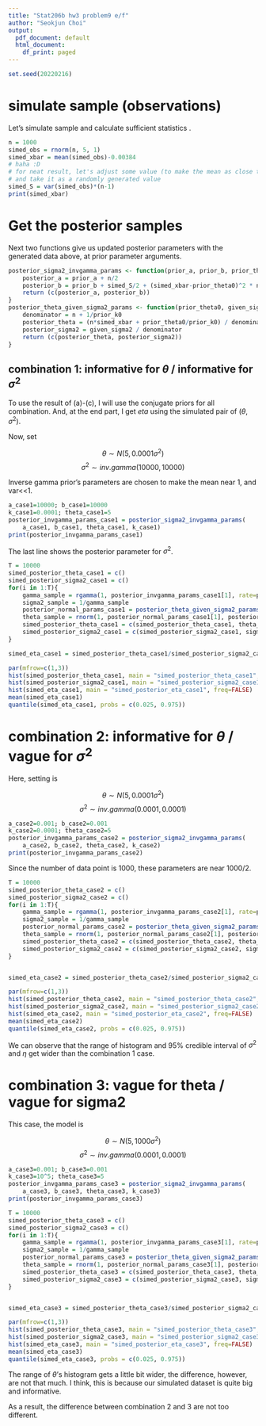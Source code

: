 ```yaml
---
title: "Stat206b hw3 problem9 e/f"
author: "Seokjun Choi"
output:
  pdf_document: default
  html_document:
    df_print: paged
---
```


```r
set.seed(20220216)
```


# simulate sample (observations)

Let's simulate sample and calculate sufficient statistics .

```r
n = 1000
simed_obs = rnorm(n, 5, 1)
simed_xbar = mean(simed_obs)-0.00384
# haha :D 
# for neat result, let's adjust some value (to make the mean as close to 5)
# and take it as a randomly generated value
simed_S = var(simed_obs)*(n-1)
print(simed_xbar)
```

# Get the posterior samples

Next two functions give us updated posterior parameters with the generated data above,
at prior parameter arguments.

```r
posterior_sigma2_invgamma_params <- function(prior_a, prior_b, prior_theta0, prior_k0){
    posterior_a = prior_a + n/2
    posterior_b = prior_b + simed_S/2 + (simed_xbar-prior_theta0)^2 * n / (2*(n*prior_k0+1))
    return (c(posterior_a, posterior_b))
}
posterior_theta_given_sigma2_params <- function(prior_theta0, given_sigma2, prior_k0){
    denominator = n + 1/prior_k0
    posterior_theta = (n*simed_xbar + prior_theta0/prior_k0) / denominator
    posterior_sigma2 = given_sigma2 / denominator
    return (c(posterior_theta, posterior_sigma2))
}
```


## combination 1: informative for $\theta$ / informative for $\sigma^2$

To use the result of (a)-(c), I will use the conjugate priors for all combination.
And, at the end part, I get $eta$ using the simulated pair of $(\theta, \sigma^2)$.


Now, set

$$\theta \sim N(5, 0.0001 \sigma^2)$$
$$\sigma^2 \sim inv.gamma(10000, 10000)$$

Inverse gamma prior's parameters are chosen to make the mean near 1, and var<<1.

```r
a_case1=10000; b_case1=10000
k_case1=0.0001; theta_case1=5
posterior_invgamma_params_case1 = posterior_sigma2_invgamma_params(
    a_case1, b_case1, theta_case1, k_case1)
print(posterior_invgamma_params_case1)
```

The last line shows the posterior parameter for $\sigma^2$.

```r
T = 10000
simed_posterior_theta_case1 = c()
simed_posterior_sigma2_case1 = c()
for(i in 1:T){
    gamma_sample = rgamma(1, posterior_invgamma_params_case1[1], rate=posterior_invgamma_params_case1[2])
    sigma2_sample = 1/gamma_sample
    posterior_normal_params_case1 = posterior_theta_given_sigma2_params(theta_case1, sigma2_sample, k_case1)
    theta_sample = rnorm(1, posterior_normal_params_case1[1], posterior_normal_params_case1[2])
    simed_posterior_theta_case1 = c(simed_posterior_theta_case1, theta_sample)
    simed_posterior_sigma2_case1 = c(simed_posterior_sigma2_case1, sigma2_sample)
}

simed_eta_case1 = simed_posterior_theta_case1/simed_posterior_sigma2_case1

par(mfrow=c(1,3))
hist(simed_posterior_theta_case1, main = "simed_posterior_theta_case1", freq=FALSE)
hist(simed_posterior_sigma2_case1, main = "simed_posterior_sigma2_case1", freq=FALSE)
hist(simed_eta_case1, main = "simed_posterior_eta_case1", freq=FALSE)
mean(simed_eta_case1)
quantile(simed_eta_case1, probs = c(0.025, 0.975))
```



# combination 2: informative for $\theta$ / vague for $\sigma^2$

Here, setting is

$$\theta \sim N(5, 0.0001 \sigma^2)$$
$$\sigma^2 \sim inv.gamma(0.0001, 0.0001)$$

```r
a_case2=0.001; b_case2=0.001
k_case2=0.0001; theta_case2=5
posterior_invgamma_params_case2 = posterior_sigma2_invgamma_params(
    a_case2, b_case2, theta_case2, k_case2)
print(posterior_invgamma_params_case2)
```
Since the number of data point is 1000, these parameters are near 1000/2.

```r
T = 10000
simed_posterior_theta_case2 = c()
simed_posterior_sigma2_case2 = c()
for(i in 1:T){
    gamma_sample = rgamma(1, posterior_invgamma_params_case2[1], rate=posterior_invgamma_params_case2[2])
    sigma2_sample = 1/gamma_sample
    posterior_normal_params_case2 = posterior_theta_given_sigma2_params(theta_case2, sigma2_sample, k_case2)
    theta_sample = rnorm(1, posterior_normal_params_case2[1], posterior_normal_params_case2[2])
    simed_posterior_theta_case2 = c(simed_posterior_theta_case2, theta_sample)
    simed_posterior_sigma2_case2 = c(simed_posterior_sigma2_case2, sigma2_sample)
}


simed_eta_case2 = simed_posterior_theta_case2/simed_posterior_sigma2_case2

par(mfrow=c(1,3))
hist(simed_posterior_theta_case2, main = "simed_posterior_theta_case2", freq=FALSE)
hist(simed_posterior_sigma2_case2, main = "simed_posterior_sigma2_case2", freq=FALSE)
hist(simed_eta_case2, main = "simed_posterior_eta_case2", freq=FALSE)
mean(simed_eta_case2)
quantile(simed_eta_case2, probs = c(0.025, 0.975))
```

We can observe that the range of histogram and 95% credible interval of $\sigma^2$ and $\eta$ 
get wider than the combination 1 case.


# combination 3: vague for theta / vague for sigma2

This case, the model is

$$\theta \sim N(5, 1000 \sigma^2)$$
$$\sigma^2 \sim inv.gamma(0.0001, 0.0001)$$

```r
a_case3=0.001; b_case3=0.001
k_case3=10^5; theta_case3=5
posterior_invgamma_params_case3 = posterior_sigma2_invgamma_params(
    a_case3, b_case3, theta_case3, k_case3)
print(posterior_invgamma_params_case3)

T = 10000
simed_posterior_theta_case3 = c()
simed_posterior_sigma2_case3 = c()
for(i in 1:T){
    gamma_sample = rgamma(1, posterior_invgamma_params_case3[1], rate=posterior_invgamma_params_case3[2])
    sigma2_sample = 1/gamma_sample
    posterior_normal_params_case3 = posterior_theta_given_sigma2_params(theta_case3, sigma2_sample, k_case3)
    theta_sample = rnorm(1, posterior_normal_params_case3[1], posterior_normal_params_case3[2])
    simed_posterior_theta_case3 = c(simed_posterior_theta_case3, theta_sample)
    simed_posterior_sigma2_case3 = c(simed_posterior_sigma2_case3, sigma2_sample)
}


simed_eta_case3 = simed_posterior_theta_case3/simed_posterior_sigma2_case3

par(mfrow=c(1,3))
hist(simed_posterior_theta_case3, main = "simed_posterior_theta_case3", freq=FALSE)
hist(simed_posterior_sigma2_case3, main = "simed_posterior_sigma2_case3", freq=FALSE)
hist(simed_eta_case3, main = "simed_posterior_eta_case3", freq=FALSE)
mean(simed_eta_case3)
quantile(simed_eta_case3, probs = c(0.025, 0.975))
```

The range of $\theta$'s histogram gets a little bit wider,
the difference, however, are not that much.
I think, this is because our simulated dataset is quite big and informative.

As a result, the difference between combination 2 and 3 are not too different.
